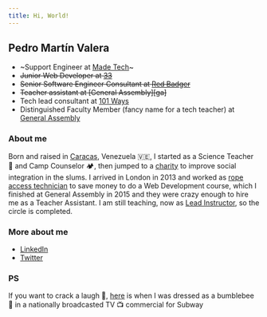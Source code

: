 ```yaml
---
title: Hi, World!
---
```


## Pedro Martín Valera

- ~Support Engineer at [Made Tech](https://www.madetech.com/)~
- ~~Junior Web Developer at [33](https://www.thirtythr.ee/uk)~~
- ~~Senior Software Engineer Consultant at [Red Badger](https://red-badger.com/)~~
- ~~Teacher assistant at [General Assembly][ga]~~
- Tech lead consultant at [101 Ways](https://www.101ways.com/)
- Distinguished Faculty Member (fancy name for a tech teacher) at [General Assembly](https://generalassemb.ly)

### About me

Born and raised in [Caracas](https://en.wikipedia.org/wiki/Caracas), Venezuela 🇻🇪, I started as a Science Teacher 🧪 and Camp Counselor 🏕️, then jumped to a [charity](https://www.facebook.com/pazcontodoccs/) to improve social integration in the slums. I arrived in London in 2013 and worked as [rope access technician](https://www.theguardian.com/artanddesign/2015/jul/20/hanging-by-thread-rats-keep-skyscrapers-standing) to save money to do a Web Development course, which I finished at General Assembly in 2015 and they were crazy enough to hire me as a Teacher Assistant. I am still teaching, now as [Lead Instructor](https://generalassemb.ly/instructors/pedro-martin/7012), so the circle is completed.

### More about me

- [LinkedIn](https://www.linkedin.com/in/pataruco/)
- [Twitter](https://twitter.com/pataruco)

### PS

If you want to crack a laugh 🤣, [here](https://www.youtube.com/watch?v=XKZ0tNg9A3U) is when I was dressed as a bumblebee 🐝 in a nationally broadcasted TV 📺 commercial for Subway
